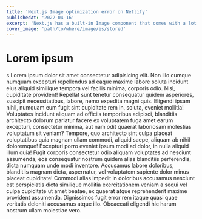 ```yaml
---
title: 'Next.js Image optimization error on Netlify'
publishedAt: '2022-04-16'
excerpt: 'Next.js has a built-in Image component that comes with a lot of performance optimization features when you are using it.'
cover_image: 'path/to/where/image/is/stored'
---
```


# Lorem ipsum
s
Lorem ipsum dolor sit amet consectetur adipisicing elit. Non illo cumque numquam excepturi repellendus ad eaque maxime labore soluta incidunt eius aliquid similique tempora vel facilis minima, corporis odio. Nisi, cupiditate provident! Repellat sunt tenetur consequatur quidem asperiores, suscipit necessitatibus, labore, nemo expedita magni quis. Eligendi ipsam nihil, numquam eum fugit sint cupiditate rem in, soluta, eveniet mollitia! Voluptates incidunt aliquam ad officiis temporibus adipisci, blanditiis architecto dolorum pariatur facere ex voluptatem fuga amet earum excepturi, consectetur minima, aut nam odit quaerat laboriosam molestias voluptatum sit veniam? Tempore, quo architecto sint culpa placeat voluptatibus quia magnam ullam commodi, aliquid saepe, aliquam ab nihil doloremque! Excepturi porro eveniet ipsum modi ad dolor, in nulla aliquid illum quia! Fugit corporis consectetur odio aliquam voluptates ad nesciunt assumenda, eos consequatur nostrum quidem alias blanditiis perferendis, dicta numquam unde modi inventore. Accusamus labore doloribus, blanditiis magnam dicta, aspernatur, vel voluptatem sapiente dolor minus placeat cupiditate! Commodi alias impedit in doloribus accusamus nesciunt est perspiciatis dicta similique mollitia exercitationem veniam a sequi vel culpa cupiditate ut amet beatae, ex quaerat atque reprehenderit maxime provident assumenda. Dignissimos fugit error rem itaque quasi quae veritatis deleniti accusamus atque illo. Obcaecati eligendi hic harum nostrum ullam molestiae vero.